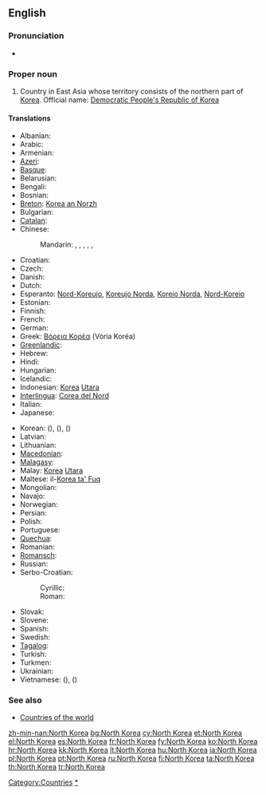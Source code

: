 ==English==
{{wikipedia}}

===Pronunciation===
* {{audio|En-us-North Korea.ogg|Audio (US)}}

===Proper noun===
{{en-proper noun}}

# Country in East Asia whose territory consists of the northern part of [[Korea]]. Official name: [[Democratic People's Republic of Korea]]

====Translations====
{{trans-top|Democratic People's Republic of Korea}}
* Albanian: {{t|sq|Koreja e Veriut|xs=Albanian}}
* Arabic: {{t|ar|كوريا الشمالية|f|tr=kuriya al-shamalíyya}}
* Armenian: {{t-|hy|Հյուսիսային Կորեա|tr=Hyusisayin Korea}}
* [[Azeri]]: {{t|az|Şimali Koreya|xs=Azeri}}
* [[Basque]]: {{t|eu|Ipar Korea|xs=Basque}}
* Belarusian: {{t|be|Паўночная Карэя|f|tr=Paŭnóčnaja Karéja|xs=Belarusian}}
* Bengali: {{t-|bn|উত্তর কোরিয়া}}
* Bosnian: {{t-|bs|Sjeverna Koreja|f}}
* [[Breton]]: [[Korea an Norzh]]
* Bulgarian: {{t+|bg|Северна Корея|f|tr=Séverna Koréja}}
* [[Catalan]]: {{t-|ca|Corea del Nord|f}}
* Chinese:
*: Mandarin: {{t-|cmn|北朝鮮|sc=Hani}}, {{t|cmn|北朝鲜|tr=Běi Cháoxiǎn|sc=Hani}}, {{t-|cmn|朝鮮|sc=Hani}}, {{t-|cmn|朝鲜|tr=Cháoxiǎn|sc=Hani}}, {{t|cmn|北韓|sc=Hani}}, {{t|cmn|北韩|tr=Běihán|sc=Hani}}
* Croatian: {{t+|hr|Sjeverna Koreja|f}}
* Czech: {{t-|cs|Severní Korea|f}}
* Danish: {{t-|da|Nordkorea}}
* Dutch: {{t+|nl|Noord-Korea}}
* Esperanto: [[Nord-Koreujo]], [[Koreujo Norda]], [[Koreio Norda]], [[Nord-Koreio]]
* Estonian: {{t+|et|Põhja-Korea}}
* Finnish: {{t+|fi|Pohjois-Korea}}
* French: {{t+|fr|Corée du Nord|f}}
* German: {{t+|de|Nordkorea|n}}
* Greek: [[Βόρεια Κορέα]] (Vória Koréa) {{f}}
* [[Greenlandic]]: {{t-|kl|Korea Avannarleq|xs=Greenlandic}}
* Hebrew: {{t|he|צפון קוריאה|f|tr=tzafón korea}}
* Hindi: {{t|hi|उत्तर कोरिया|tr=uttar kōriyā|xs=Hindi}}
* Hungarian: {{t+|hu|Észak-Korea}}
* Icelandic: {{t+|is|Norður-Kórea}}
* Indonesian: [[Korea]] [[Utara]]
* [[Interlingua]]: [[Corea del Nord]]
* Italian: {{t-|it|Corea del Nord|f}}
* Japanese: {{t+|ja|北朝鮮|tr=きたちょうせん, Kita-Chōsen}}
{{trans-mid}}
* Korean: {{t|ko|북조선|tr=Bukjoseon|sc=Hang}} ({{t+|ko|北朝鮮|sc=Hani}}), {{t+|ko|북한|tr=Bukhan|sc=Hang}} ({{t|ko|北韓|sc=Hani}}), {{t+|ko|조선|tr=Joseon|sc=Hang}} ({{t+|ko|朝鮮|sc=Hani}})
* Latvian: {{t-|lv|Ziemeļkoreja|xs=Latvian}}
* Lithuanian: {{t+|lt|Šiaurės Korėja|xs=Lithuanian}}
* [[Macedonian]]: {{t+|mk|Северна Кореја|f|tr=Séverna Koréja}}
* [[Malagasy]]: {{t|mg|Korea Avaratra|xs=Malagasy}}
* Malay: [[Korea]] [[Utara]]
* Maltese: il-[[Korea ta' Fuq]]
* Mongolian: {{t|mn|Хойд Солонгос|tr=Khoyd Solongos|sc=Cyrl|xs=Mongolian}}
* Navajo: {{tø|nv|Kolíya Bikéyah Náhookǫsjí Siʼánígíí}}
* Norwegian: {{t+|no|Nord-Korea}}
* Persian: {{t|fa|کره شمالی}}
* Polish: {{t+|pl|Korea Północna|f}}
* Portuguese: {{t+|pt|Coreia do Norte|f}}
* [[Quechua]]: {{t-|qu|Chinchay Kuriya|xs=Quechua}}
* Romanian: {{t-|ro|Coreea de Nord|f}}
* [[Romansch]]: {{t|rm|Corea dal Nord|f}}
* Russian: {{t+|ru|Северная Корея|f|tr=Sévernaja Koréja}}
* Serbo-Croatian:
*: Cyrillic: {{t|sh|Северна Кореја|f|sc=Cyrl|xs=Serbo-Croatian}}
*: Roman: {{t|sh|Severna Koreja|f|xs=Serbo-Croatian}}
* Slovak: {{t|sk|Severná Kórea|f}}
* Slovene: {{t-|sl|Severna Koreja|f}}
* Spanish: {{t+|es|Corea del Norte|f}}
* Swedish: {{t+|sv|Nordkorea}}
* [[Tagalog]]: {{t|tl|Hilagang Korea|xs=Tagalog}}
* Turkish: {{t+|tr|Kuzey Kore}}
* Turkmen: {{t|tk|Demirgazyk Koreýa|xs=Turkmen}}
* Ukrainian: {{t|uk|Північна Корея|f|tr=Pivníčna Koréja|xs=Ukrainian}}
* Vietnamese: {{t-|vi|Bắc Triều Tiên|xs=Vietnamese}} ({{t-|vi|北朝鮮|sc=Hani|xs=Vietnamese}}), {{t|vi|Bắc Hàn|xs=Vietnamese}} ({{t|vi|北韓|sc=Hani|xs=Vietnamese}})
{{trans-bottom}}

===See also===
* [[Appendix:Countries of the world|Countries of the world]]

[[Category:Countries]]
[[Category:North Korea|*]]

[[zh-min-nan:North Korea]]
[[bg:North Korea]]
[[cy:North Korea]]
[[et:North Korea]]
[[el:North Korea]]
[[es:North Korea]]
[[fr:North Korea]]
[[fy:North Korea]]
[[ko:North Korea]]
[[hr:North Korea]]
[[kk:North Korea]]
[[lt:North Korea]]
[[hu:North Korea]]
[[ja:North Korea]]
[[pl:North Korea]]
[[pt:North Korea]]
[[ru:North Korea]]
[[fi:North Korea]]
[[ta:North Korea]]
[[th:North Korea]]
[[tr:North Korea]]